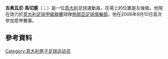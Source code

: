 {{BLP unsourced|time=2020-12-14T01:44:26+00:00}}
'''吉奥瓦尼·馬切塞'''（{{lang-it|Giovanni Marchese}}；{{bd|1984年|10月17日}}）是一位[[意大利|意大利]]足球運動員。在場上的位置是左後衛。他現在效力於[[意大利足球甲級聯賽|意大利足球甲級聯賽]]球隊[[熱那亞足球俱樂部|熱那亞足球俱樂部]]。他在2006年9月10日首次參加意甲賽事。
==參考資料==
{{Reflist}}
{{DEFAULTSORT: Marchese, Giovanni}}
[[Category:意大利男子足球运动员|Category:意大利男子足球运动员]]
{{italy-bio-stub}}